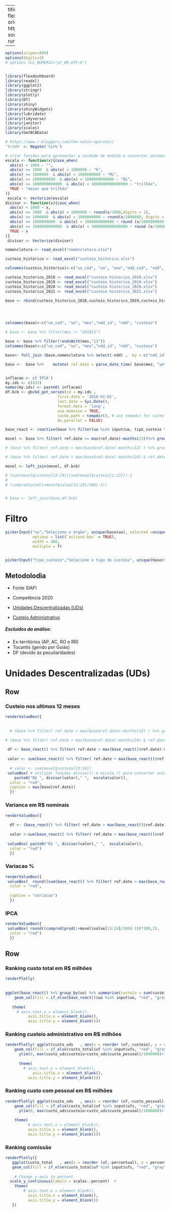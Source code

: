  
---
title: "CUSTEIO"
output:
  flexdashboard::flex_dashboard:
    orientation: rows
    source_code: https://github.com/andreferraribr/custeio
    social:
    - twitter
    - facebook
    - menu
runtime: shiny

---


```r
options(scipen=999)
options(digits=2)
# options (LC_NUMERIC="pt_BR.UTF-8")
```

```r
```



```r
library(flexdashboard)
library(readxl)
library(ggplot2)
library(stringr)
library(plotly)
library(DT)
library(shiny)
library(shinyWidgets)
library(lubridate)
library(tidyverse)
library(janitor)
library(scales)
library(GetBCBData)
```



```r
# https://www.r-bloggers.com/the-notin-operator/
'%!in%' <- Negate('%in%')
```


```r
# criar funções para apresentar a unidade de medida e converter automaticamente para milhares, milhões, bilhões e trilhões
escala <- function(x){case_when(
  abs(x) < 1000 ~ "",
  abs(x) >= 1000  & abs(x) < 1000000 ~ "K",
  abs(x) >= 1000000  & abs(x) < 1000000000 ~ "Mi",
  abs(x) >= 1000000000  & abs(x) < 1000000000000 ~ "Bi",
  abs(x) >= 1000000000000  & abs(x) < 1000000000000000 ~ "trilhão",
  TRUE ~ "maior que trilhão"
)}
 escala <- Vectorize(escala)
divisor <- function(x){case_when(
  abs(x) < 1000 ~ x,
  abs(x) >= 1000  & abs(x) < 1000000 ~ round(x/1000,digits = 1),
  abs(x) >= 1000000  & abs(x) < 1000000000 ~ round(x/1000000, digits = 1),
  abs(x) >= 1000000000  & abs(x) < 1000000000000 ~ round (x/1000000000, digits = 1),
  abs(x) >= 1000000000000  & abs(x) < 1000000000000000 ~ round (x/1000000000000, digits = 1),
  TRUE ~ x
)}
 divisor <- Vectorize(divisor)
```



```r
nomenclatura <- read_excel("nomenclatura.xlsx")
```

```r
custeio_historico <- read_excel("custeio_historico.xlsx")

colnames(custeio_historico)<-c("uo_cod", "uo", "ano","ndd_cod", "ndd", "custeio")
```


```r


custeio_historico_2018 <- read_excel("custeio historico_2018.xlsx")
custeio_historico_2019 <- read_excel("custeio historico_2019.xlsx")
custeio_historico_2020 <- read_excel("custeio historico_2020.xlsx")
custeio_historico_2021 <- read_excel("custeio historico_2021.xlsx")

base <- rbind(custeio_historico_2018,custeio_historico_2019,custeio_historico_2020,custeio_historico_2021) 




colnames(base)<-c("uo_cod", "uo", "mes","ndd_id", "ndd", "custeio")

# base <- base %>% filter(mes != "201813")

base <- base %>% filter(!endsWith(mes,"13"))
colnames(base)<-c("uo_cod", "uo", "mes","ndd_id", "ndd", "custeio")

base<- full_join (base,nomenclatura %>% select(-ndd) ,  by = c("ndd_id" = "ndd_id"))

base <-  base %>%    mutate( ref.date = parse_date_time( base$mes, "ym"))%>% drop_na()



```

```r
inflacao <- c('IPCA')
my.ids <- c(433)
names(my.ids) <- paste0( inflacao)
df.bcb <- gbcbd_get_series(id = my.ids ,
                       first.date = '2010-01-01',
                       last.date = Sys.Date(),
                       format.data = 'long',
                       use.memoise = TRUE, 
                       cache.path = tempdir(), # use tempdir for cache folder
                       do.parallel = FALSE)

base_react <- reactive(base %>% filter(uo %in% input$uo, tipo_custeio %in% input$tipo_custeio))

movel <- base %>% filter( ref.date >= max(ref.date)-months(23))%>% group_by(ref.date)  %>% summarise( custeio = sum(custeio))

# (base %>% filter( ref.date > max(base$ref.date)-months(12) ) %>% group_by(ref.date) %>% summarise(custeio= sum(custeio)))

# (base %>% filter( ref.date > max(base$ref.date)-months(24) & ref.date < max(base$ref.date)-months(11) ) %>% group_by(ref.date) %>% summarise(custeio= sum(custeio)))

movel <- left_join(movel, df.bcb)

# (sum(movel$custeio[13:24])/sum(movel$custeio[1:12]))-1
# 
# (cumprod(prod(1+movel$value[13:24]/100)-1))


# base <- left_join(base,df.bcb)
```


Filtro {.sidebar data-width=400}
=====================================
```r
pickerInput("uo","Selecione o órgão", unique(base$uo), selected =unique(base$uo) ,
            options = list(`actions-box` = TRUE),
            width = 400,
            multiple = T)


pickerInput("tipo_custeio","Selecione o tipo de custeio", unique(base$tipo_custeio), selected =unique(base$tipo_custeio) , options = list(`actions-box` = TRUE),width = 400,multiple = T)

```


## Metodolodia

* Fonte SIAFI  

* Competência 2020   

* [Unidades Descentralizadas (UDs)](https://www.gov.br/economia/pt-br/acesso-a-informacao/institucional/quem-e-quem/secretaria-executiva/secretaria-de-gestao-corporativa/unidades-descentralizadas)  
  
* [Custeio Administrativo](https://www.gov.br/economia/pt-br/centrais-de-conteudo/publicacoes/boletins/boletim-de-custeio-administrativo/arquivos/2019/notametodologicacusteioadministrativo_2018_2019.pdf)  
  
##### Excluídos da análise:
+ Ex-territórios (AP, AC, RO e RR)  
+ Tocantis (gerido por Goiás)  
+ DF (devido às peculiaridades)    

Unidades Descentralizadas (UDs)
=============================================


Row 
-----------------------------------------------------------------------

### Custeio nos ultimos 12 meses 



```r





renderValueBox({
  
  
  # (base %>% filter( ref.date > max(base$ref.date)-months(12) ) %>% group_by(ref.date) %>% summarise(custeio= sum(custeio)))

# (base %>% filter( ref.date > max(base$ref.date)-months(24) & ref.date < max(base$ref.date)-months(11) ) %>% group_by(ref.date) %>% summarise(custeio= sum(custeio)))
  
 df <- base_react() %>% filter( ref.date > max(base_react()$ref.date)-months(12) ) %>% group_by(ref.date) %>% summarise(custeio= sum(custeio))
 
 valor <- sum(base_react() %>% filter( ref.date > max(base_react()$ref.date)-months(12) )  %>% summarise(custeio= sum(custeio)))
  
  # valor <- sum(movel$custeio[13:24])
 valueBox( # utilizar funções divisor() e escala () para converter automaticamente valores para milhar, milhão, bilhão...  
    paste0("R$ ", divisor(valor)," ",  escala(valor)),
  color = "red",
  caption = max(base$ref.date))
  })

```

### Varianca em R$ nominais

```r
renderValueBox({
  
  df <- (base_react() %>% filter( ref.date > max(base_react()$ref.date)-months(24) & ref.date < max(base_react()$ref.date)-months(11) ) %>% group_by(ref.date) %>% summarise(custeio= sum(custeio)))
  
  valor <-sum(base_react() %>% filter( ref.date > max(base_react()$ref.date)-months(12) )  %>% summarise(custeio= sum(custeio)))- sum(base_react() %>% filter( ref.date > max(base_react()$ref.date)-months(24) & ref.date < max(base_react()$ref.date)-months(11) )  %>% summarise(custeio= sum(custeio)))
  
 valueBox( paste0("R$ ", divisor(valor)," ",  escala(valor)),
  color = "red")
  })

```



### Variacao %




```r
renderValueBox({
 valueBox(  round((sum(base_react() %>% filter( ref.date > max(base_react()$ref.date)-months(12) )  %>% summarise(custeio= sum(custeio)))/ sum(base_react() %>% filter( ref.date > max(base_react()$ref.date)-months(24) & ref.date < max(base_react()$ref.date)-months(11) )  %>% summarise(custeio= sum(custeio)))-1)*100,2),
  color = "red",
  
  caption = "variacao")
  })

```


### IPCA

```r
renderValueBox({
 valueBox( round((cumprod(prod(1+movel$value[13:24]/100)-1))*100,2),
  color = "red")
  })

```

Row 
-----------------------------------------------------------------------


### Ranking custo total em R$ milhões




```r
renderPlotly(
  
    
ggplot(base_react() %>% group_by(uo) %>% summarise(custeio = sum(custeio))   , aes(x = reorder (uo,-(custeio)), y = round((custeio)/1000000,1)))+ coord_flip() + 
    geom_col(fill = if_else(base_react()$uo %in% input$uo, "red", "gray"))+ theme_classic()+
    
   theme(
     # axis.text.x = element_blank(),
          axis.title.x = element_blank(),
          axis.title.y = element_blank()))
```

### Ranking custeio administrativo em R$ milhões


```r
renderPlotly( ggplot(custo_uds   , aes(x = reorder (uf,-custeio), y = round(custeio/1000000,1)))+ coord_flip() + 
    geom_col(fill = if_else(custo_total$uf %in% input$ufs, "red", "gray"))+ theme_classic()+
      ylim(0, max(custo_uds$custeio+custo_uds$custo_pessoal)/1000000)+
      
      theme(
        # axis.text.x = element_blank(),
            axis.title.x = element_blank(),
          axis.title.y = element_blank()))
```

### Ranking custo com pessoal em R$ milhões



```r
renderPlotly( ggplot(custo_uds   , aes(x = reorder (uf,-custo_pessoal), y = round(custo_pessoal/1000000,1)))+ coord_flip() + 
    geom_col(fill = if_else(custo_total$uf %in% input$ufs, "red", "gray"))+ theme_classic()+
      ylim(0, max(custo_uds$custeio+custo_uds$custo_pessoal)/1000000)+
         
    theme(
          # axis.text.x = element_blank(),
          axis.title.x = element_blank(),
          axis.title.y = element_blank()))
```



### Ranking comissão


```r
renderPlotly({
   ggplot(custo_total   , aes(x = reorder (uf,-percentual), y = percentual, label =paste0(round(percentual*100,digits = 1), "%")))+ coord_flip() + 
   geom_col(fill = if_else(custo_total$uf %in% input$ufs, "red", "gray"))+ theme_classic()+ 
                                     
    # Change y-axis to percent
  scale_y_continuous(labels = scales::percent)  +
    theme(
        # axis.text.x = element_blank(),
          axis.title.x = element_blank(),
          axis.title.y = element_blank())
   }) 
```



